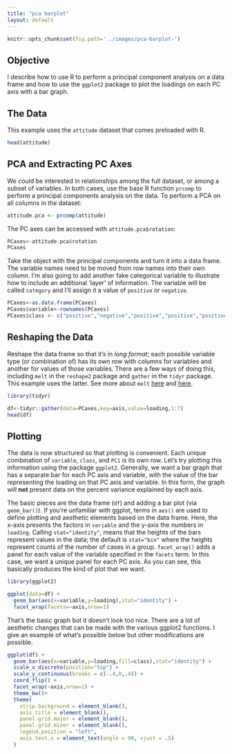 ```yaml
---
title: "pca barplot"
layout: default
---
```


```r
knitr::opts_chunk$set(fig.path='../images/pca-barplot-')
```

## Objective
I describe how to use R to perform a principal component analysis on a data frame and how to use the `ggplot2` package to plot the loadings on each PC axis with a bar graph.

## The Data
This example uses the `attitude` dataset that comes preloaded with R.

```r
head(attitude)
```

## PCA and Extracting PC Axes
We could be interested in relationships among the full dataset, or among a subset of variables. In both cases, use the base R function `prcomp` to perform a principal components analysis on the data. To perform a PCA on all columns in the dataset:

```r
attitude.pca <- prcomp(attitude)
```

The PC axes can be accessed with `attitude.pca$rotation`:

```r
PCaxes<-attitude.pca$rotation
PCaxes
```

Take the object with the principal components and turn it into a data frame. The variable names need to be moved from row names into their own column. I'm also going to add another fake categorical variable to illustrate how to include an additional 'layer' of information. The variable will be called `category` and I'll assign it a value of `positive` or `negative`.

```r
PCaxes<-as.data.frame(PCaxes)
PCaxes$variable<-rownames(PCaxes)
PCaxes$class <- c("positive","negative","positive","positive","positive","negative","positive")
```


## Reshaping the Data
Reshape the data frame so that it's in _long format_; each possible variable type (or combination of) has its own row with columns for variables and another for values of those variables. There are a few ways of doing this, including `melt` in the `reshape2` package and `gather` in the `tidyr` package. This example uses the latter. See more about `melt` [here](http://seananderson.ca/2013/10/19/reshape.html) and [here](http://www.cookbook-r.com/Manipulating_data/Converting_data_between_wide_and_long_format/). 

```r
library(tidyr)

df<-tidyr::gather(data=PCaxes,key=axis,value=loading,1:7)
head(df)
```

## Plotting
The data is now structured so that plotting is convenient. Each unique combination of `variable`, `class`, and `PC1` is its own row. Let's try plotting this information using the package `ggplot2`. Generally, we want a bar graph that has a separate bar for each PC axis and variable, with the value of the bar representing the loading on that PC axis and variable. In this form, the graph will __not__ present data on the percent variance explained by each axis.

The basic pieces are the data frame (`df`) and adding a bar plot (via `geom_bar()`). If you're unfamiliar with ggplot, terms in `aes()` are used to define plotting and aesthetic elements based on the data frame. Here, the x-axis presents the factors in `variable` and the y-axis the numbers in `loading`. Calling `stat="identity"`, means that the heights of the bars represent values in the data; the default is `stat="bin"` where the heights represent counts of the number of cases in a group. `facet_wrap()` adds a panel for each value of the variable specified in the `facets` term. In this case, we want a unique panel for each PC axis. As you can see, this basically produces the kind of plot that we want. 

```r
library(ggplot2)

ggplot(data=df) +
  geom_bar(aes(x=variable,y=loading),stat="identity") +
  facet_wrap(facets=~axis,nrow=1)
```

That's the basic graph but it doesn't look too nice. There are a lot of aesthetic changes that can be made with the various ggplot2 functions. I give an example of what's possible below but other modifications are possible. 

```r
ggplot(df) +
  geom_bar(aes(x=variable,y=loading,fill=class),stat="identity") +
  scale_x_discrete(position="top") +
  scale_y_continuous(breaks = c(-.4,0,.4)) +
  coord_flip() +
  facet_wrap(~axis,nrow=1) +
  theme_bw()+
  theme(
    strip.background = element_blank(),
    axis.title = element_blank(),
    panel.grid.major = element_blank(),
    panel.grid.minor = element_blank(),
    legend.position = "left",
    axis.text.x = element_text(angle = 90, vjust = .5)
  )
```